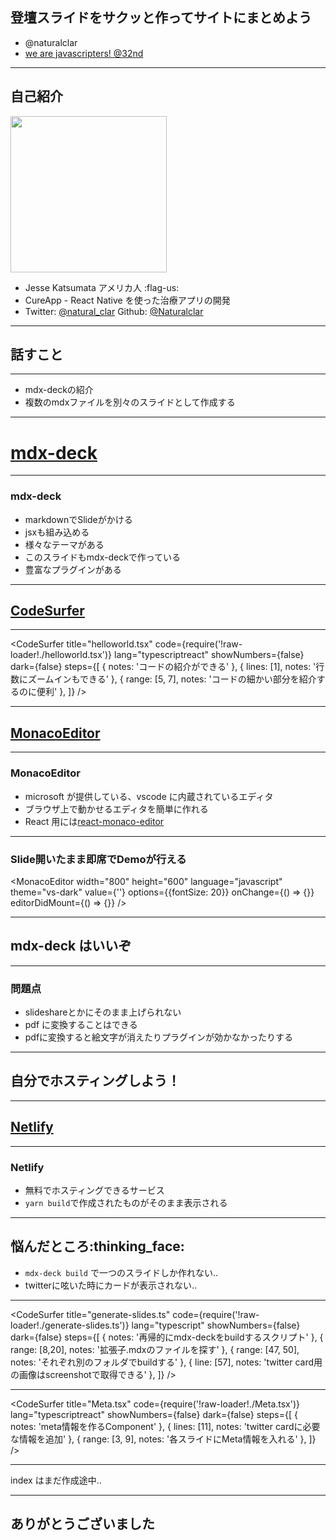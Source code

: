 
<Head>
  <Meta
    title="自分の登壇スライド用サイトを作ろう"
    description="netlify, mdx-deck を使って自分の登壇資料をまとめるサイトを作る"
    slug="create-your-own-slides-page"
    publishedAt={new Date()}
  />
</Head>

## 登壇スライドをサクッと作ってサイトにまとめよう

- @naturalclar
- [we are javascripters! @32nd](https://wajs.connpass.com/event/130865/)

---

## 自己紹介

<img src="../assets/cat.jpg" height="250" />

- Jesse Katsumata アメリカ人 :flag-us:
- CureApp - React Native を使った治療アプリの開発
- Twitter: [@natural_clar](https://twitter.com/natural_clar) Github: [@Naturalclar](https://github.com/Naturalclar)

---

## 話すこと

---

- mdx-deckの紹介
- 複数のmdxファイルを別々のスライドとして作成する

---

# [mdx-deck]()

---

### mdx-deck

- markdownでSlideがかける
- jsxも組み込める
- 様々なテーマがある
- このスライドもmdx-deckで作っている
- 豊富なプラグインがある

---

## [CodeSurfer](https://github.com/pomber/code-surfer)

---

<CodeSurfer
  title="helloworld.tsx"
  code={require('!raw-loader!./helloworld.tsx')}
  lang="typescriptreact"
  showNumbers={false}
  dark={false}
  steps={[
    { notes: 'コードの紹介ができる' },
    { lines: [1], notes: '行数にズームインもできる' },
    { range: [5, 7], notes: 'コードの細かい部分を紹介するのに便利' },
  ]}
/>

---

## [MonacoEditor](https://microsoft.github.io/monaco-editor/)

---

### MonacoEditor

- microsoft が提供している、vscode に内蔵されているエディタ
- ブラウザ上で動かせるエディタを簡単に作れる
- React 用には[react-monaco-editor](https://github.com/react-monaco-editor/react-monaco-editor)

---

### Slide開いたまま即席でDemoが行える

<MonacoEditor
  width="800"
  height="600"
  language="javascript"
  theme="vs-dark"
  value={''}
  options={{fontSize: 20}}
  onChange={() => {}}
  editorDidMount={() => {}}
/>

---

## mdx-deck はいいぞ

---

### 問題点

- slideshareとかにそのまま上げられない
- pdf に変換することはできる
- pdfに変換すると絵文字が消えたりプラグインが効かなかったりする

---

## 自分でホスティングしよう！

---

## [Netlify](https://www.netlify.com/)

---

### Netlify

- 無料でホスティングできるサービス
- `yarn build`で作成されたものがそのまま表示される

---

## 悩んだところ:thinking_face:

- `mdx-deck build` で一つのスライドしか作れない‥
- twitterに呟いた時にカードが表示されない‥

---

<CodeSurfer
  title="generate-slides.ts"
  code={require('!raw-loader!./generate-slides.ts')}
  lang="typescript"
  showNumbers={false}
  dark={false}
  steps={[
    { notes: '再帰的にmdx-deckをbuildするスクリプト' },
    { range: [8,20], notes: '拡張子.mdxのファイルを探す' },
    { range: [47, 50], notes: 'それぞれ別のフォルダでbuildする' },
    { line: [57], notes: 'twitter card用の画像はscreenshotで取得できる' },
  ]}
/>

---

<CodeSurfer
  title="Meta.tsx"
  code={require('!raw-loader!./Meta.tsx')}
  lang="typescriptreact"
  showNumbers={false}
  dark={false}
  steps={[
    { notes: 'meta情報を作るComponent' },
    { lines: [11], notes: 'twitter cardに必要な情報を追加' },
    { range: [3, 9], notes: '各スライドにMeta情報を入れる' },
  ]}
/>


---

index はまだ作成途中‥

---

## ありがとうございました
